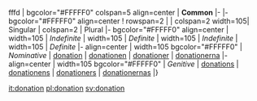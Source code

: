 fffd
| bgcolor="#FFFFF0" colspan=5 align=center | '''Common'''
|-
|- bgcolor="#FFFFF0" align=center
! rowspan=2 | 
| colspan=2 width=105| Singular 
| colspan=2 | Plural
|- bgcolor="#FFFFF0" align=center
| width=105 | ''Indefinite'' 
| width=105 | ''Definite'' 
| width=105 |  ''Indefinite'' 
|  width=105 | ''Definite''
|- align=center
| width=105 bgcolor="#FFFFF0" | ''Nominative'' 
| [[donation]]
| [[donationen]]
| [[donationer]]
| [[donationerna]]
|- align=center
| width=105 bgcolor="#FFFFF0" | ''Genitive'' 
| [[donations]]
| [[donationens]]
| [[donationers]]
| [[donationernas]]
|}

[[it:donation]]
[[pl:donation]]
[[sv:donation]]
